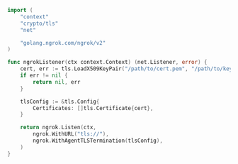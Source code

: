 ```go
import (
	"context"
	"crypto/tls"
	"net"

	"golang.ngrok.com/ngrok/v2"
)

func ngrokListener(ctx context.Context) (net.Listener, error) {
	cert, err := tls.LoadX509KeyPair("/path/to/cert.pem", "/path/to/key.pem")
	if err != nil {
		return nil, err
	}

	tlsConfig := &tls.Config{
		Certificates: []tls.Certificate{cert},
	}

	return ngrok.Listen(ctx,
		ngrok.WithURL("tls://"),
		ngrok.WithAgentTLSTermination(tlsConfig),
	)
}
```

